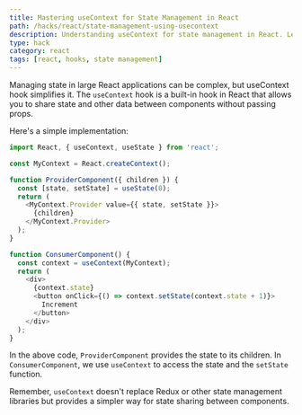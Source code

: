 ```yaml
---
title: Mastering useContext for State Management in React
path: /hacks/react/state-management-using-usecontext
description: Understanding useContext for state management in React. Learn how to leverage hooks for efficient state management.
type: hack
category: react
tags: [react, hooks, state management]
---
```


Managing state in large React applications can be complex, but useContext hook simplifies it. The `useContext` hook is a built-in hook in React that allows you to share state and other data between components without passing props.

Here's a simple implementation:

```javascript
import React, { useContext, useState } from 'react';

const MyContext = React.createContext();

function ProviderComponent({ children }) {
  const [state, setState] = useState(0);
  return (
    <MyContext.Provider value={{ state, setState }}>
      {children}
    </MyContext.Provider>
  );
}

function ConsumerComponent() {
  const context = useContext(MyContext);
  return (
    <div>
      {context.state}
      <button onClick={() => context.setState(context.state + 1)}>
        Increment
      </button>
    </div>
  );
}
```

In the above code, `ProviderComponent` provides the state to its children. In `ConsumerComponent`, we use `useContext` to access the state and the `setState` function.

Remember, `useContext` doesn't replace Redux or other state management libraries but provides a simpler way for state sharing between components.
